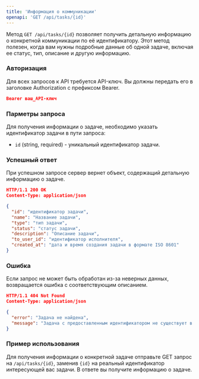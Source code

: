 ```yaml
---
title: 'Информация о коммуникации'
openapi: 'GET /api/tasks/{id}'
---
```

Метод `GET /api/tasks/{id}` позволяет получить детальную информацию о конкретной коммуникации по её идентификатору. Этот метод полезен, когда вам нужны подробные данные об одной задаче, включая ее статус, тип, описание и другую информацию.

### Авторизация

Для всех запросов к API требуется API-ключ. Вы должны передать его в заголовке Authorization с префиксом Bearer.

```json
Bearer ваш_API-ключ
```

### Парметры запроса

Для получения информации о задаче, необходимо указать идентификатор задачи в пути запроса:

- `id` (string, required) - уникальный идентификатор задачи.


### Успешный ответ
При успешном запросе сервер вернет объект, содержащий детальную информацию о задаче.

```json
HTTP/1.1 200 OK
Content-Type: application/json

{
  "id": "идентификатор задачи",
  "name": "Название задачи",
  "type": "тип задачи",
  "status": "статус задачи",
  "description": "Описание задачи",
  "to_user_id": "идентификатор исполнителя",
  "created_at": "дата и время создания задачи в формате ISO 8601"
}
```

### Ошибка
Если запрос не может быть обработан из-за неверных данных, возвращается ошибка с соответствующим описанием.

```json
HTTP/1.1 404 Not Found
Content-Type: application/json

{
  "error": "Задача не найдена",
  "message": "Задача с предоставленным идентификатором не существует в системе"
}
```
### Пример использования
Для получения информации о конкретной задаче отправьте GET запрос на `/api/tasks/{id}`, заменив `{id}` на реальный идентификатор интересующей вас задачи. В ответе вы получите информацию о задаче.